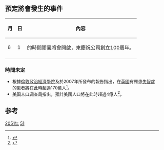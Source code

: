 {{noteTA
|G1=Astronomy
}}
{{年|2051}}
== 預定將會發生的事件 ==
{| class="wikitable"
|-
!月!!日!!內容
|-
| 6 || 1 || {{le|華盛頓州立渡輪|Washington State Ferries}}的時間膠囊將會開啟，來慶祝公司創立100周年。
|-
|}

===時間未定===
* 根據[[倫敦政治經濟學院|倫敦政治經濟學院]]及{{le|精神病學研究所|Institute of Psychiatry}}於2007年所發布的報告指出，在[[英國|英國]]有罹患[[失智症|失智症]]的患者將在此時超過170萬人<ref>{{Citation |date=27 February 2007 |title=1.7m 'will have dementia by 2051' |work=[[BBC_News|BBC News]] |url=http://news.bbc.co.uk/1/hi/health/6389977.stm |accessdate=2016-01-10 |archive-date=2012-03-07 |archive-url=https://web.archive.org/web/20120307233759/http://news.bbc.co.uk/1/hi/health/6389977.stm |dead-url=no }}</ref>。
* [[美国人口调查局|美国人口调查局]]指出，預計[[美國|美國]]人口將在此時超過4億人<ref>{{cite web |author=Haya El Nasser and Paul Overberg |url=http://www.usatoday.com/story/news/nation/2012/12/12/census-whites-us-2043/1763429/ |title=Census: Economy slows U.S. population growth |publisher=Usatoday.com |date=2012-12-12 |accessdate=2015-11-11 |archive-date=2018-02-04 |archive-url=https://web.archive.org/web/20180204131019/https://www.usatoday.com/story/news/nation/2012/12/12/census-whites-us-2043/1763429/ |dead-url=no }}</ref>。

== 参考 ==
{{reflist}}

[[Category:2051年|]]
[[Category:21世纪各年|51]]